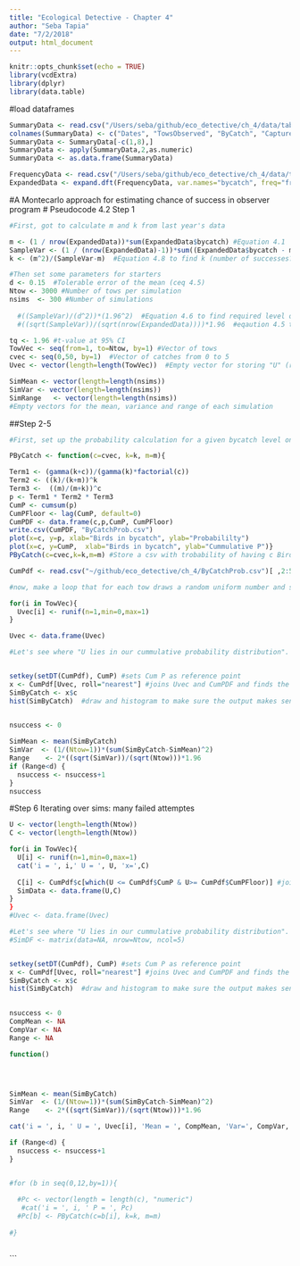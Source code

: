 ```yaml
---
title: "Ecological Detective - Chapter 4"
author: "Seba Tapia"
date: "7/2/2018"
output: html_document
---
```



```r
knitr::opts_chunk$set(echo = TRUE)
library(vcdExtra)
library(dplyr)
library(data.table)
```

#load dataframes
```r
SummaryData <- read.csv("/Users/seba/github/eco_detective/ch_4/data/table_4_2.csv")
colnames(SummaryData) <- c("Dates", "TowsObserved", "ByCatch", "Capture rate (birds/tow)")
SummaryData <- SummaryData[-c(1,8),]
SummaryData <- apply(SummaryData,2,as.numeric)
SummaryData <- as.data.frame(SummaryData)

FrequencyData <- read.csv("/Users/seba/github/eco_detective/ch_4/data/table_4_3.csv")
ExpandedData <- expand.dft(FrequencyData, var.names="bycatch", freq="frequency")
```

#A Montecarlo approach for estimating chance of success in observer program
# Pseudocode 4.2 Step 1
```r
#First, got to calculate m and k from last year's data

m <- (1 / nrow(ExpandedData))*sum(ExpandedData$bycatch) #Equation 4.1
SampleVar <- (1 / (nrow(ExpandedData)-1))*sum((ExpandedData$bycatch - m)^2) #Equation 4.2 for the sample variance needed for k
k <- (m^2)/(SampleVar-m)  #Equation 4.8 to find k (number of successes??)

#Then set some parameters for starters
d <- 0.15  #Tolerable error of the mean (ceq 4.5)
Ntow <- 3000 #Number of tows per simulation
nsims  <- 300 #Number of simulations
  
  #((SampleVar)/(d^2))*(1.96^2)  #Equation 4.6 to find required level of observer coverage
  #((sqrt(SampleVar))/(sqrt(nrow(ExpandedData))))*1.96  #eqaution 4.5 to find tolerable error of mean

tq <- 1.96 #t-value at 95% CI
TowVec <- seq(from=1, to=Ntow, by=1) #Vector of tows
cvec <- seq(0,50, by=1)  #Vector of catches from 0 to 5
Uvec <- vector(length=length(TowVec))  #Empty vector for storing "U" (random value between 0 and 1) for each tow

SimMean <- vector(length=length(nsims))
SimVar <- vector(length=length(nsims))
SimRange   <- vector(length=length(nsims))
#Empty vectors for the mean, variance and range of each simulation
```

##Step 2-5
```r
#First, set up the probability calculation for a given bycatch level on the ith tow, then calculate cumulative probability for up to a level of bycatch

PByCatch <- function(c=cvec, k=k, m=m){

Term1 <- (gamma(k+c))/(gamma(k)*factorial(c))
Term2 <- ((k)/(k+m))^k
Term3 <-  ((m)/(m+k))^c
p <- Term1 * Term2 * Term3
CumP <- cumsum(p)
CumPFloor <- lag(CumP, default=0)
CumPDF <- data.frame(c,p,CumP, CumPFloor)
write.csv(CumPDF, "ByCatchProb.csv")
plot(x=c, y=p, xlab="Birds in bycatch", ylab="Probabililty")
plot(x=c, y=CumP,  xlab="Birds in bycatch", ylab="Cummulative P")}
PByCatch(c=cvec,k=k,m=m) #Store a csv with trobability of having c Birds in a net (p) and c or less birds in a net (cumP)

CumPdf <- read.csv("~/github/eco_detective/ch_4/ByCatchProb.csv")[ ,2:5] #Load said csv

#now, make a loop that for each tow draws a random uniform number and store it as UVec

for(i in TowVec){
  Uvec[i] <- runif(n=1,min=0,max=1)
}

Uvec <- data.frame(Uvec)

#Let's see where "U lies in our cummulative probability distribution". Give every U a catch value, based on the cumullative probability distribution


setkey(setDT(CumPdf), CumP) #sets Cum P as reference point
x <- CumPdf[Uvec, roll="nearest"] #joins Uvec and CumPDF and finds the nearest value, stores catch in c
SimByCatch <- x$c
hist(SimByCatch)  #draw and histogram to make sure the output makes sense

  
nsuccess <- 0

SimMean <- mean(SimByCatch)
SimVar  <- (1/(Ntow=1))*(sum(SimByCatch-SimMean)^2)
Range    <- 2*((sqrt(SimVar))/(sqrt(Ntow)))*1.96
if (Range<d) {
  nsuccess <- nsuccess+1
}
nsuccess
```

#Step 6 Iterating over sims: many failed attemptes
```r

U <- vector(length=length(Ntow))
C <- vector(length=length(Ntow))

for(i in TowVec){
  U[i] <- runif(n=1,min=0,max=1)
  cat('i = ', i,' U = ', U, 'x=',C)
  
  C[i] <- CumPdf$c[which(U <= CumPdf$CumP & U>= CumPdf$CumPFloor)] #joins Uvec and CumPDF and finds the nearest value, stores catch in c
  SimData <- data.frame(U,C)
}
}
#Uvec <- data.frame(Uvec)

#Let's see where "U lies in our cummulative probability distribution". Give every U a catch value, based on the cumullative probability distribution
#SimDF <- matrix(data=NA, nrow=Ntow, ncol=5)


setkey(setDT(CumPdf), CumP) #sets Cum P as reference point
x <- CumPdf[Uvec, roll="nearest"] #joins Uvec and CumPDF and finds the nearest value, stores catch in c
SimByCatch <- x$c
hist(SimByCatch)  #draw and histogram to make sure the output makes sense

  
nsuccess <- 0
CompMean <- NA
CompVar <- NA
Range <- NA

function()




SimMean <- mean(SimByCatch)
SimVar  <- (1/(Ntow=1))*(sum(SimByCatch-SimMean)^2)
Range    <- 2*((sqrt(SimVar))/(sqrt(Ntow)))*1.96

cat('i = ', i, ' U = ', Uvec[i], 'Mean = ', CompMean, 'Var=', CompVar, 'Range=', Range)

if (Range<d) {
  nsuccess <- nsuccess+1
}


#for (b in seq(0,12,by=1)){
  
  #Pc <- vector(length = length(c), "numeric")
   #cat('i = ', i, ' P = ', Pc)
  #Pc[b] <- PByCatch(c=b[i], k=k, m=m)
  
#}
  

```

```